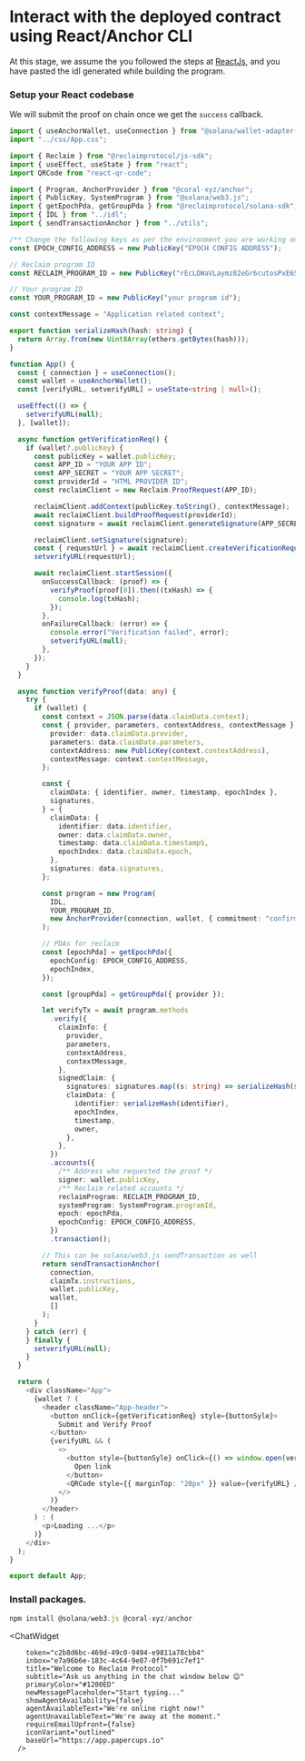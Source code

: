 


# Interact with the deployed contract using React/Anchor CLI

At this stage, we assume the you followed the steps at [ReactJs](/react), and you have pasted the idl generated while building the program.

<Steps>

### Setup your React codebase

We will submit the proof on chain once we get the `success` callback.

```typescript copy showLineNumbers
import { useAnchorWallet, useConnection } from "@solana/wallet-adapter-react";
import "../css/App.css";

import { Reclaim } from "@reclaimprotocol/js-sdk";
import { useEffect, useState } from "react";
import QRCode from "react-qr-code";

import { Program, AnchorProvider } from "@coral-xyz/anchor";
import { PublicKey, SystemProgram } from "@solana/web3.js";
import { getEpochPda, getGroupPda } from "@reclaimprotocol/solana-sdk";
import { IDL } from "../idl";
import { sendTransactionAnchor } from "../utils";

/** Change the following keys as per the environment you are working on (devnet, mainnet, localnet) */
const EPOCH_CONFIG_ADDRESS = new PublicKey("EPOCH CONFIG ADDRESS");

// Reclaim program ID
const RECLAIM_PROGRAM_ID = new PublicKey("rEcLDWaVLaymz82eGr6cutosPxE6SEzw6q4pbtLuyqf");

// Your program ID
const YOUR_PROGRAM_ID = new PublicKey("your program id");

const contextMessage = "Application related context";

export function serializeHash(hash: string) {
  return Array.from(new Uint8Array(ethers.getBytes(hash)));
}

function App() {
  const { connection } = useConnection();
  const wallet = useAnchorWallet();
  const [verifyURL, setverifyURL] = useState<string | null>();

  useEffect(() => {
    setverifyURL(null);
  }, [wallet]);

  async function getVerificationReq() {
    if (wallet?.publicKey) {
      const publicKey = wallet.publicKey;
      const APP_ID = "YOUR APP ID";
      const APP_SECRET = "YOUR APP SECRET";
      const providerId = "HTML PROVIDER ID";
      const reclaimClient = new Reclaim.ProofRequest(APP_ID);

      reclaimClient.addContext(publicKey.toString(), contextMessage);
      await reclaimClient.buildProofRequest(providerId);
      const signature = await reclaimClient.generateSignature(APP_SECRET);

      reclaimClient.setSignature(signature);
      const { requestUrl } = await reclaimClient.createVerificationRequest();
      setverifyURL(requestUrl);

      await reclaimClient.startSession({
        onSuccessCallback: (proof) => {
          verifyProof(proof[0]).then((txHash) => {
            console.log(txHash);
          });
        },
        onFailureCallback: (error) => {
          console.error("Verification failed", error);
          setverifyURL(null);
        },
      });
    }
  }

  async function verifyProof(data: any) {
    try {
      if (wallet) {
        const context = JSON.parse(data.claimData.context);
        const { provider, parameters, contextAddress, contextMessage } = {
          provider: data.claimData.provider,
          parameters: data.claimData.parameters,
          contextAddress: new PublicKey(context.contextAddress),
          contextMessage: context.contextMessage,
        };

        const {
          claimData: { identifier, owner, timestamp, epochIndex },
          signatures,
        } = {
          claimData: {
            identifier: data.identifier,
            owner: data.claimData.owner,
            timestamp: data.claimData.timestampS,
            epochIndex: data.claimData.epoch,
          },
          signatures: data.signatures,
        };

        const program = new Program(
          IDL,
          YOUR_PROGRAM_ID,
          new AnchorProvider(connection, wallet, { commitment: "confirmed" })
        );

        // PDAs for reclaim
        const [epochPda] = getEpochPda({
          epochConfig: EPOCH_CONFIG_ADDRESS,
          epochIndex,
        });

        const [groupPda] = getGroupPda({ provider });

        let verifyTx = await program.methods
          .verify({
            claimInfo: {
              provider,
              parameters,
              contextAddress,
              contextMessage,
            },
            signedClaim: {
              signatures: signatures.map((s: string) => serializeHash(s)),
              claimData: {
                identifier: serializeHash(identifier),
                epochIndex,
                timestamp,
                owner,
              },
            },
          })
          .accounts({
            /** Address who requested the proof */
            signer: wallet.publicKey,
            /** Reclaim related accounts */
            reclaimProgram: RECLAIM_PROGRAM_ID,
            systemProgram: SystemProgram.programId,
            epoch: epochPda,
            epochConfig: EPOCH_CONFIG_ADDRESS,
          })
          .transaction();

        // This can be solana/web3.js sendTransaction as well
        return sendTransactionAnchor(
          connection,
          claimTx.instructions,
          wallet.publicKey,
          wallet,
          []
        );
      }
    } catch (err) {
    } finally {
      setverifyURL(null);
    }
  }

  return (
    <div className="App">
      {wallet ? (
        <header className="App-header">
          <button onClick={getVerificationReq} style={buttonSyle}>
            Submit and Verify Proof
          </button>
          {verifyURL && (
            <>
              <button style={buttonSyle} onClick={() => window.open(verifyURL, "_blank")}>
                Open link
              </button>
              <QRCode style={{ marginTop: "20px" }} value={verifyURL} />
            </>
          )}
        </header>
      ) : (
        <p>Loading ...</p>
      )}
    </div>
  );
}

export default App;
```

### Install packages.

```js copy
npm install @solana/web3.js @coral-xyz/anchor
```

</Steps>

 <ChatWidget
      
        token="c2b8d6bc-469d-49c0-9494-e9811a78cbb4"
        inbox="e7a96b6e-183c-4c64-9e87-0f7b691c7ef1"
        title="Welcome to Reclaim Protocol"
        subtitle="Ask us anything in the chat window below 😊"
        primaryColor="#1200ED"
        newMessagePlaceholder="Start typing..."
        showAgentAvailability={false}
        agentAvailableText="We're online right now!"
        agentUnavailableText="We're away at the moment."
        requireEmailUpfront={false}
        iconVariant="outlined"
        baseUrl="https://app.papercups.io"
      />